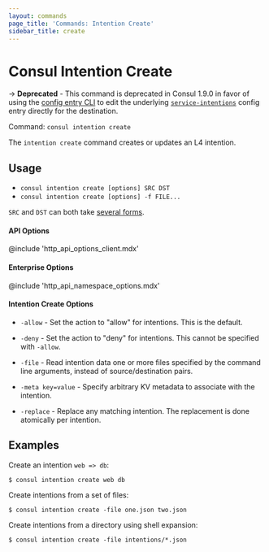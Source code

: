 ```yaml
---
layout: commands
page_title: 'Commands: Intention Create'
sidebar_title: create
---
```


# Consul Intention Create

-> **Deprecated** - This command is deprecated in Consul 1.9.0 in favor of
using the [config entry CLI](/commands/config/write) to edit the underlying
[`service-intentions`](/docs/agent/config-entries/service-intentions) config
entry directly for the destination.

Command: `consul intention create`

The `intention create` command creates or updates an L4 intention.

## Usage

- `consul intention create [options] SRC DST`
- `consul intention create [options] -f FILE...`

`SRC` and `DST` can both take [several forms](/commands/intention#source-and-destination-naming).

#### API Options

@include 'http_api_options_client.mdx'

#### Enterprise Options

@include 'http_api_namespace_options.mdx'

#### Intention Create Options

- `-allow` - Set the action to "allow" for intentions. This is the default.

- `-deny` - Set the action to "deny" for intentions. This cannot be specified
  with `-allow`.

- `-file` - Read intention data one or more files specified by the command
  line arguments, instead of source/destination pairs.

- `-meta key=value` - Specify arbitrary KV metadata to associate with the
  intention.

- `-replace` - Replace any matching intention. The replacement is done
  atomically per intention.

## Examples

Create an intention `web => db`:

```shell-session
$ consul intention create web db
```

Create intentions from a set of files:

```shell-session
$ consul intention create -file one.json two.json
```

Create intentions from a directory using shell expansion:

```shell-session
$ consul intention create -file intentions/*.json
```
